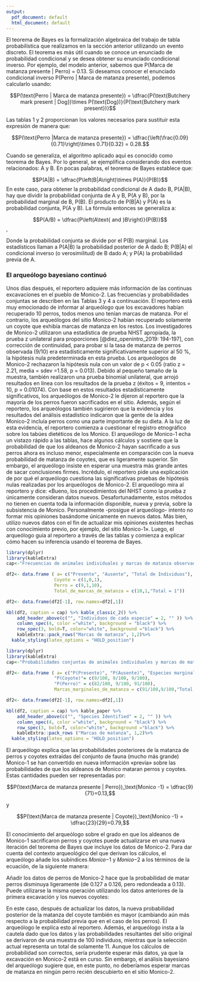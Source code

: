 ```yaml
---
output:
  pdf_document: default
  html_document: default
---
```

El teorema de Bayes es la formalización algebraica del trabajo de tabla probabilística que realizamos en la sección anterior utilizando un evento discreto. El teorema es más útil cuando se conoce un enunciado de probabilidad condicional y se desea obtener su enunciado condicional inverso. Por ejemplo, del modelo anterior, sabemos que P(Marca de matanza presente | Perro) = 0.13. Si deseamos conocer el enunciado condicional inverso P(Perro | Marca de matanza presente), podemos calcularlo usando:

$$P(\text{Perro | Marca de matanza presente}) = \dfrac{P(\text{Butchery mark present | Dog})\times P(\text{Dog})}{P(\text{Butchery mark present})}$$

Las tablas 1 y 2 proporcionan los valores necesarios para sustituir esta expresión de manera que:

$$P(\text{Perro |Marca de matanza presente}) = \dfrac{\left(\frac{0.09}{0.71}\right)\times 0.71}{0.32} = 0.28.$$

Cuando se generaliza, el algoritmo aplicado aquí es conocido como teorema de Bayes. Por lo general, se ejemplifica considerando dos eventos relacionados: A y B. En pocas palabras, el teorema de Bayes establece que:

$$P(A|B) = \dfrac{P\left(B|A\right)\times P(A)}{P(B)}$$
En este caso, para obtener la probabilidad condicional de A dado B, P(A|B), hay que dividir la probabilidad conjunta de A y B, P(A y B), por la probabilidad marginal de B, P(B). El producto de P(B|A) y P(A) es la probabilidad conjunta, P(A y B). La fórmula entonces se generaliza a:

$$P(A/B) = \dfrac{P\left(A\text{ and }B\right)}{P(B)}$$,

Donde la probabilidad conjunta se divide por el P(B) marginal. Los estadísticos llaman a P(A|B) la probabilidad posterior de A dado B; P(B|A) el condicional inverso (o verosimilitud) de B dado A; y P(A) la probabilidad previa de A.


### El arqueólogo bayesiano continuó

Unos días después, el reportero adquiere más información de las continuas excavaciones en el pueblo de Monico-2. Las frecuencias y probabilidades conjuntas se describen en las Tablas 3 y 4 a continuación. El reportero está muy emocionado de informar al arqueólogo que los excavadores habían recuperado 10 perros, todos menos uno tenían marcas de matanza. Por el contrario, los arqueólogos del sitio Monico-2 habían recuperado solamente un coyote que exhibía marcas de matanza en los restos. Los investigadores de Monico-2 utilizaron una estadística de prueba NHST apropiada, la prueba z unilateral para proporciones [@diez_openintro_2019: 194-197], con corrección de continuidad, para probar si la tasa de matanza de perros observada (9/10) era estadísticamente significativamente superior al 50 %, la hipótesis nula predeterminada en esta prueba. Los arqueólogos de Monico-2 rechazaron la hipótesis nula con un valor de p < 0.05 (ratio z = 2.21, media = sdev =1.58, p = 0.013). Debido al pequeño tamaño de la muestra, también realizaron una prueba binomial unilateral, que arrojó resultados en línea con los resultados de la prueba z (éxitos = 9, intentos = 10, p = 0.01074). Con base en estos resultados estadísticamente significativos, los arqueólogos de Monico-2 le dijeron al reportero que la mayoría de los perros fueron sacrificados en el sitio. Además, según el reportero, los arqueólogos también sugirieron que la evidencia y los resultados del análisis estadístico indicaron que la gente de la aldea Monico-2 incluía perros como una parte importante de su dieta. A la luz de esta evidencia, el reportero comienza a cuestionar el registro etnográfico sobre los tabúes dietéticos de los Monico.
El arqueólogo de Monico-1 echa un vistazo rápido a las tablas, hace algunos cálculos y sostiene que la probabilidad de que los aldeanos de Monico-2 hayan sacrificado a sus perros ahora es incluso menor, especialmente en comparación con la nueva probabilidad de matanza de coyotes, que es ligeramente superior. Sin embargo, el arqueólogo insiste en esperar una muestra más grande antes de sacar conclusiones firmes. Incrédulo, el reportero pide una explicación de por qué el arqueólogo cuestiona las significativas pruebas de hipótesis nulas realizadas por los arqueólogos de Monico-2. El arqueólogo mira al reportero y dice: «Bueno, los procedimientos del NHST como la prueba z únicamente consideran datos nuevos. Desafortunadamente, estos métodos no tienen en cuenta toda la información disponible, nueva y previa, sobre la subsistencia de Monico. Personalmente -prosigue el arqueólogo- intento no formar mis opiniones basándome únicamente en nuevos datos. Más bien, utilizo nuevos datos con el fin de actualizar mis opiniones existentes hechas con conocimiento previo, por ejemplo, del sitio Monico-1». Luego, el arqueólogo guía al reportero a través de las tablas y comienza a explicar cómo hacen su inferencia usando el teorema de Bayes.

```r
library(dplyr)
library(kableExtra)
cap<-"Frecuencias de animales individuales y marcas de matanza observadas en el pueblo de Monico-2. Tenga en cuenta el pequeño número de individuos y la muestra particularmente pequeña de coyotes."

df2<- data.frame ( a= c("Presente", "Ausente", "Total de Individuos"),
                  Coyote = c(1,0,1),
                  Perro = c(9,1,10),
                  Total_de_marcas_de_matanza = c(10,1,"Total = 1"))

df2<- data.frame(df2[-1], row.names=df2[,1]) 

kbl(df2, caption = cap) %>% kable_classic_2() %>% 
    add_header_above(c("", "Individuos de cada especie" = 2, "" )) %>%
    column_spec(4, color ="white", background = "black") %>%
    row_spec(3, bold=T, color="white", background ="black") %>% 
    kableExtra::pack_rows("Marcas de matanza", 1,2)%>%
  kable_styling(latex_options = "HOLD_position")
```



```r
library(dplyr)
library(kableExtra)
cap<-"Probabilidades conjuntas de animales individuales y marcas de matanza observadas en la aldea Monico-2. Tenga en cuenta la mayor proporción de huesos de perro con marcas de matanza en comparación con la muestra de Monico-1."

df2<- data.frame ( a= c("P(Presente)", "P(Ausente)", "Especies marginales"),
                  "P(Coyote)"= c(9/100, 0/100, 9/100),
                  "P(Perro)" = c(82/100, 9/100, 91/100),
                  Marcas_marginales_de_matanza = c(91/100,9/100,"Total = 1"))

df2<- data.frame(df2[-1], row.names=df2[,1]) 

kbl(df2, caption = cap) %>% kable_paper %>% 
    add_header_above(c("", "Species Identified" = 2, "" )) %>%
    column_spec(4, color ="white", background = "black") %>%
    row_spec(3, bold=T, color="white", background ="black") %>% 
    kableExtra::pack_rows ("Marcas de matanza", 1,2)%>%
  kable_styling(latex_options = "HOLD_position")

```


El arqueólogo explica que las probabilidades posteriores de la matanza de perros y coyotes extraídas del conjunto de fauna (mucho más grande) Monico-1 se han convertido en nueva información «previa» sobre las probabilidades de que los aldeanos de Monico mataran perros y coyotes. Estas cantidades pueden ser representadas por:

$$P(\text{Marca de matanza presente | Perro})_\text{Monico -1} = \dfrac{9}{71}=0.13,$$

y 

$$P(\text{Marca de matanza presente | Coyote})_\text{Monico -1} = \dfrac{23}{29}=0.79,$$

El conocimiento del arqueólogo sobre el grado en que los aldeanos de Monico-1 sacrificaron perros y coyotes puede actualizarse en una nueva iteración del teorema de Bayes que incluye los datos de Monico-2. Para dar cuenta del contexto arqueológico del que derivan los cálculos, el arqueólogo añade los subíndices 𝑀𝑜𝑛𝑖𝑐𝑜−1 y 𝑀𝑜𝑛𝑖𝑐𝑜−2 a los términos de la ecuación, de la siguiente manera:

\begin{align*}
P(\text{Marca de matanza presente | Perro})_\text{Monico -2} =& \dfrac{P(\text{Perro | Matanza})_\text{Monico -2}\times P(\text{Perro | Matanza})_\text{Monico -1}}{P(\text{Perro})_\text{Monico -2}}\\=&\dfrac{\frac{0.82}{0.91}\times 0.13}{0.91}\\=&0.13.
\end{align*}

Añadir los datos de perros de Monico-2 hace que la probabilidad de matar perros disminuya ligeramente (de 0.127 a 0.126, pero redondeada a 0.13). Puede utilizarse la misma operación utilizando los datos anteriores de la primera excavación y los nuevos coyotes:

\begin{align*}
P(\text{Marca de matanza present | Coyote})_\text{Monico -2} =& \dfrac{P(\text{Coyote | Matanza})_\text{Monico -2}\times P(\text{Coyote | Matanza})_\text{Monico -1}}{P(\text{Coyote})_\text{Monico -2}}\\=&\dfrac{\frac{0.09}{0.91}\times 0.79}{0.09}\\=&0.87. \end{align*}

En este caso, después de actualizar los datos, la nueva probabilidad posterior de la matanza del coyote también es mayor (cambiando aún más respecto a la probabilidad previa que en el caso de los perros). El arqueólogo le explica esto al reportero. Además, el arqueólogo insta a la cautela dado que los datos y las probabilidades resultantes del sitio original se derivaron de una muestra de 100 individuos, mientras que la selección actual representa un total de solamente 11. Aunque los cálculos de probabilidad son correctos, sería prudente esperar más datos, ya que la excavación en Monico-2 está en curso. Sin embargo, el análisis bayesiano del arqueólogo sugiere que, en este punto, no deberíamos esperar marcas de matanza en ningún perro recién descubierto en el sitio Monico-2.